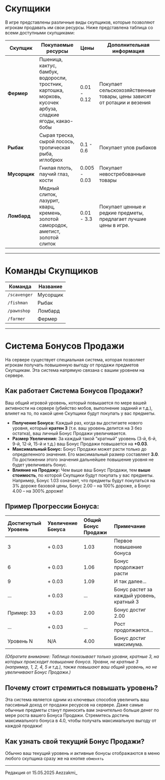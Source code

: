 # Скупщики

В игре представлены различные виды скупщиков, которые позволяют игрокам продавать им свои ресурсы. Ниже представлена таблица со всеми доступными скупщиками:

| Скупщик    | Покупаемые ресурсы                               | Цены             | Дополнительная информация                                      |
|-------------|---------------------------------------------------|--------------------|-----------------------------------------------------------------|
| **Фермер**   | Пшеница, кактус, бамбук, водоросли, тростник, картошка, морковь, кусочек арбуза, сладкие ягоды, какао-бобы | 0.01 - 0.12     | Покупает сельскохозяйственные товары, цены зависят от ротации и везения       |
| **Рыбак**    | Сырая треска, сырой лосось, тропическая рыба, иглобрюх     | 0.1 - 0.6     | Покупает улов рыбаков              |
| **Мусорщик** | Гнилая плоть, паучий глаз, кости             | 0.005 - 0.03             | Покупает невостребованные товары |
| **Ломбард** | Медный слиток, лазурит, кварц, кремень, золотой самородок, аметист, золотой слиток   | 0.01 - 3.3            | Покупает ценные и редкие предметы, предлагает лучшие цены в игре.     |

---

# Команды Скупщиков

| Команда      | Название |
| ------------ | ------------------- |
| `/scavenger` | Мусорщик            |
| `/fishman`   | Рыбак               |
| `/pawnshop`  | Ломбард             |
| `/farmer`    | Фермер              |


---

# Система Бонусов Продажи

На сервере существует специальная система, которая позволяет игрокам получать повышенную выгоду от продажи предметов Скупщикам. Эта система напрямую связана с вашим уровнем на сервере.

## Как работает Система Бонусов Продажи?

Ваш общий игровой уровень, который повышается по мере вашей активности на сервере (убийство мобов, выполнение заданий и т.д.), влияет на то, по какой цене Скупщики будут покупать у вас предметы.

*   **Получение Бонуса:** Каждый раз, когда вы достигаете нового уровня, который **кратен 3** (т.е. ваш уровень делится на 3 без остатка), ваш личный Бонус Продажи увеличивается.
*   **Размер Увеличения:** За каждый такой "кратный" уровень (3-й, 6-й, 9-й, 12-й, 15-й и т.д.) ваш Бонус Продажи повышается на **+0.03**.
*   **Максимальный Бонус:** Бонус Продажи может расти только до определенного значения. Его максимальный размер составляет **3.0**. По достижении этого значения дальнейшее повышение уровня не будет увеличивать бонус.
*   **Влияние на Продажу:** Чем выше ваш Бонус Продажи, тем **выше стоимость**, по которой Скупщики будут покупать у вас предметы. Например, Бонус 1.03 означает, что предметы будут покупаться на 3% дороже базовой цены, Бонус 2.00 – на 100% дороже, а Бонус 4.00 – на 300% дороже!

## Пример Прогрессии Бонуса:

| Достигнутый Уровень | Увеличение Бонуса | Общий Бонус Продажи | Примечание                                  |
| :----------------- | :---------------- | :------------------ | :------------------------------------------ |
| 3                  | + 0.03             | 1.03                | Первое повышение бонуса                     |
| 6                  | + 0.03             | 1.06                | Бонус продолжает расти                      |
| 9                  | + 0.03             | 1.09                | И так далее...                              |
| ...                | + 0.03             | ...                 | Бонус растет за каждый уровень, кратный 3 |
| Пример: 33         | + 0.03             | 2.00                | Бонус достиг 2.00                           |
| ...                | + 0.03             | ...                 | Рост продолжается...                       |
| Уровень N          | N/A               | 4.00                | Бонус достиг максимума.                     |

*(Обратите внимание: Таблица показывает только уровни, кратные 3, на которых происходит повышение бонуса. Уровни, не кратные 3 (например, 1, 2, 4, 5 и т.д.), также повышают ваш общий уровень, но не увеличивают Бонус Продажи.)*

## Почему стоит стремиться повышать уровень?

Эта система является одним из ключевых способов увеличить ваш пассивный доход от продажи ресурсов на сервере. Даже самые обычные предметы станут приносить вам значительно больше денег по мере роста вашего Бонуса Продажи. Стремитесь достичь максимального бонуса в 4.0, чтобы получать максимальную выгоду от каждой продажи!

## Как узнать свой текущий Бонус Продажи?

Обычно ваш текущий уровень и активные бонусы отображаются в меню любого скупщика сразу же на кнопке ```обменять```

--------

<Badge bgColor="#ffad47" textColor="#000000">Редакция от 15.05.2025</Badge> <Badge bgColor="#88bfbd" textColor="#000000">Aezzakmi_</Badge>

